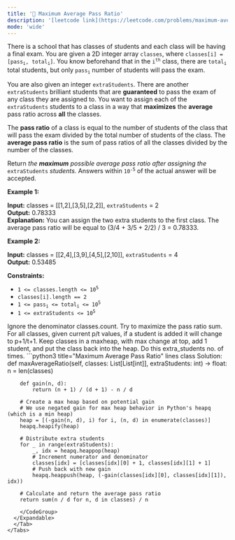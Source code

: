 ```yaml
---
title: '🧀 Maximum Average Pass Ratio'
description: '[leetcode link](https://leetcode.com/problems/maximum-average-pass-ratio/description/)'
mode: 'wide'
---
```

<Tabs>
  <Tab title="Question" icon="circle-question" iconType="regular">
    <Card>
      <p>There is a school that has classes of students and each class will be having a final exam. You are given a 2D integer array <code>classes</code>, where <code>classes[i] = [pass<sub>i</sub>, total<sub>i</sub>]</code>. You know beforehand that in the <code>i<sup>th</sup></code> class, there are <code>total<sub>i</sub></code> total students, but only <code>pass<sub>i</sub></code> number of students will pass the exam.</p>  <p>You are also given an integer <code>extraStudents</code>. There are another <code>extraStudents</code> brilliant students that are <strong>guaranteed</strong> to pass the exam of any class they are assigned to. You want to assign each of the <code>extraStudents</code> students to a class in a way that <strong>maximizes</strong> the <strong>average</strong> pass ratio across <strong>all</strong> the classes.</p>  <p>The <strong>pass ratio</strong> of a class is equal to the number of students of the class that will pass the exam divided by the total number of students of the class. The <strong>average pass ratio</strong> is the sum of pass ratios of all the classes divided by the number of the classes.</p>  <p>Return <em>the <strong>maximum</strong> possible average pass ratio after assigning the </em><code>extraStudents</code><em> students. </em>Answers within <code>10<sup>-5</sup></code> of the actual answer will be accepted.</p>   <p><strong class="example">Example 1:</strong></p>   <strong>Input:</strong> classes = [[1,2],[3,5],[2,2]], <code>extraStudents</code> = 2 <br/> <strong>Output:</strong> 0.78333 <br/> <strong>Explanation:</strong> You can assign the two extra students to the first class. The average pass ratio will be equal to (3/4 + 3/5 + 2/2) / 3 = 0.78333.   <p><strong class="example">Example 2:</strong></p>   <strong>Input:</strong> classes = [[2,4],[3,9],[4,5],[2,10]], <code>extraStudents</code> = 4 <br/> <strong>Output:</strong> 0.53485    <p><strong>Constraints:</strong></p>  <ul>  <li><code>1 &lt;= classes.length &lt;= 10<sup>5</sup></code></li>  <li><code>classes[i].length == 2</code></li>  <li><code>1 &lt;= pass<sub>i</sub> &lt;= total<sub>i</sub> &lt;= 10<sup>5</sup></code></li>  <li><code>1 &lt;= extraStudents &lt;= 10<sup>5</sup></code></li> </ul> 
    </Card>
  </Tab>
  <Tab title="Solution" icon="lightbulb" iconType="regular" >
    <Card>
      Ignore the denominator classes.count. Try to maximize the pass ratio sum. For all classes, given current p/t values, if a student is added it will change to p+1/t+1. Keep classes in a maxheap, with max change at top, add 1 student, and put the class back into the heap. Do this extra_students no. of times.
    </Card>
  <Expandable title="code">
    <CodeGroup dropdown>
```python3 title="Maximum Average Pass Ratio" lines
class Solution:
    def maxAverageRatio(self, classes: List[List[int]], extraStudents: int) -> float:
        n = len(classes)
    
        def gain(n, d):
            return (n + 1) / (d + 1) - n / d
        
        # Create a max heap based on potential gain
        # We use negated gain for max heap behavior in Python's heapq (which is a min heap)
        heap = [(-gain(n, d), i) for i, (n, d) in enumerate(classes)]
        heapq.heapify(heap)
        
        # Distribute extra students
        for _ in range(extraStudents):
            _, idx = heapq.heappop(heap)
            # Increment numerator and denominator
            classes[idx] = [classes[idx][0] + 1, classes[idx][1] + 1]
            # Push back with new gain
            heapq.heappush(heap, (-gain(classes[idx][0], classes[idx][1]), idx))
        
        # Calculate and return the average pass ratio
        return sum(n / d for n, d in classes) / n
```
    </CodeGroup>
  </Expandable>
  </Tab>
</Tabs>